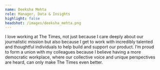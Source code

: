 ```yaml
---
name: Deeksha Mehta
role: Manager, Data & Insights
highlight: false
headshot: /images/deeksha_mehta.png
---
```

I love working at The Times, not just because I care deeply about our journalistic mission but also because I get to work with incredibly talented and thoughtful individuals to help build and support our product. I’m proud to form a union with my colleagues because I believe having a more democratic workplace, where our collective voice and unique perspectives are heard, can only make The Times even better.
